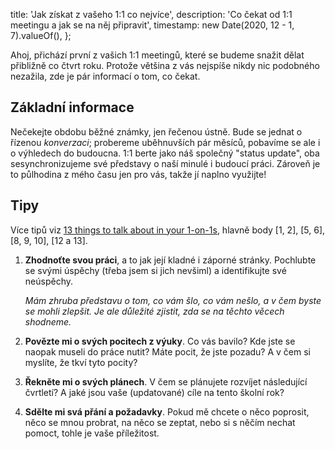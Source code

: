   title: 'Jak získat z vašeho 1:1 co nejvíce',
  description: 'Co čekat od 1:1 meetingu a jak se na něj připravit',
  timestamp: new Date(2020, 12 - 1, 7).valueOf(),
};

Ahoj, přichází první z vašich 1:1 meetingů, které se budeme snažit dělat přibližně co čtvrt roku. Protože většina z vás nejspíše nikdy nic podobného nezažila, zde je pár informací o tom, co čekat.

## Základní informace

Nečekejte obdobu běžné známky, jen řečenou ústně. Bude se jednat o řízenou _konverzaci_; probereme uběhnuvších pár měsíců, pobavíme se ale i o výhledech do budoucna. 1:1 berte jako náš společný "status update", oba sesynchronizujeme své představy o naší minulé i budoucí práci. Zároveň je to půlhodina z mého času jen pro vás, takže jí naplno využijte!

## Tipy

Více tipů viz [13 things to talk about in your 1-on-1s](https://www.manager-tools.com/forums/13-things-talk-about-your-1-1s), hlavně body [1, 2], [5, 6], [8, 9, 10], [12 a 13].

1. **Zhodnoťte svou práci**, a to jak její kladné i záporné stránky. Pochlubte se svými úspěchy (třeba jsem si jich nevšiml) a identifikujte své neúspěchy.

   _Mám zhruba představu o tom, co vám šlo, co vám nešlo, a v čem byste se mohli zlepšit. Je ale důležité zjistit, zda se na těchto věcech shodneme._

2. **Povězte mi o svých pocitech z výuky**. Co vás bavilo? Kde jste se naopak museli do práce nutit? Máte pocit, že jste pozadu? A v čem si myslíte, že tkví tyto pocity?

3. **Řekněte mi o svých plánech**. V čem se plánujete rozvíjet následující čvrtletí? A jaké jsou vaše (updatované) cíle na tento školní rok?

4. **Sdělte mi svá přání a požadavky**. Pokud mě chcete o něco poprosit, něco se mnou probrat, na něco se zeptat, nebo si s něčím nechat pomoct, tohle je vaše příležitost.
